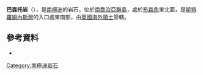 {{Coord|54|9|S|36|33|W|source:GNIS|display=title}}

'''巴森托岩'''（{{lang-en|Bucentaur Rock}}），是[[南極洲|南極洲]]的岩石，位於[[南喬治亞群島|南喬治亞群島]]，處於[[布森角|布森角]]東北面，是[[斯特羅姆內斯灣|斯特羅姆內斯灣]]的入口處東南部，由[[英國海外領土|英國海外領土]]管轄。

==參考資料==
* {{usgs-gazetteer|id=2078}}

{{Antarctica-geo-stub}}
[[Category:南極洲岩石|Category:南極洲岩石]]